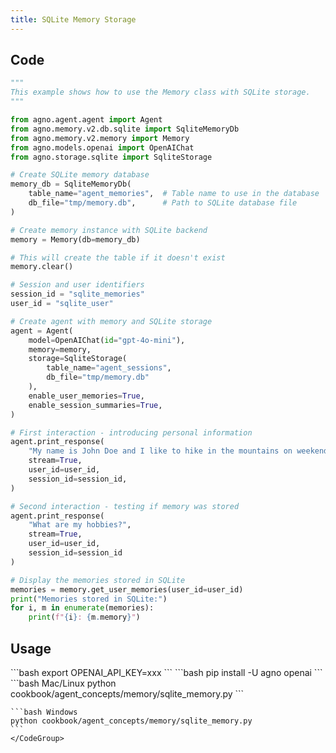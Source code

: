 ```yaml
---
title: SQLite Memory Storage
---
```


## Code

```python cookbook/agent_concepts/memory/sqlite_memory.py
"""
This example shows how to use the Memory class with SQLite storage.
"""

from agno.agent.agent import Agent
from agno.memory.v2.db.sqlite import SqliteMemoryDb
from agno.memory.v2.memory import Memory
from agno.models.openai import OpenAIChat
from agno.storage.sqlite import SqliteStorage

# Create SQLite memory database
memory_db = SqliteMemoryDb(
    table_name="agent_memories",  # Table name to use in the database
    db_file="tmp/memory.db",      # Path to SQLite database file
)

# Create memory instance with SQLite backend
memory = Memory(db=memory_db)

# This will create the table if it doesn't exist
memory.clear()

# Session and user identifiers
session_id = "sqlite_memories"
user_id = "sqlite_user"

# Create agent with memory and SQLite storage
agent = Agent(
    model=OpenAIChat(id="gpt-4o-mini"),
    memory=memory,
    storage=SqliteStorage(
        table_name="agent_sessions", 
        db_file="tmp/memory.db"
    ),
    enable_user_memories=True,
    enable_session_summaries=True,
)

# First interaction - introducing personal information
agent.print_response(
    "My name is John Doe and I like to hike in the mountains on weekends.",
    stream=True,
    user_id=user_id,
    session_id=session_id,
)

# Second interaction - testing if memory was stored
agent.print_response(
    "What are my hobbies?", 
    stream=True, 
    user_id=user_id, 
    session_id=session_id
)

# Display the memories stored in SQLite
memories = memory.get_user_memories(user_id=user_id)
print("Memories stored in SQLite:")
for i, m in enumerate(memories):
    print(f"{i}: {m.memory}")
```

## Usage

<Steps>
  <Snippet file="create-venv-step.mdx" />

  <Step title="Set environment variables">
    ```bash
    export OPENAI_API_KEY=xxx
    ```
  </Step>

  <Step title="Install libraries">
    ```bash
    pip install -U agno openai
    ```
  </Step>

  <Step title="Run Example">
    <CodeGroup>
    ```bash Mac/Linux
    python cookbook/agent_concepts/memory/sqlite_memory.py
    ```

    ```bash Windows
    python cookbook/agent_concepts/memory/sqlite_memory.py
    ```
    </CodeGroup>
  </Step>
</Steps>